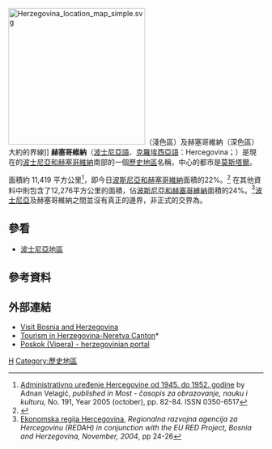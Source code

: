 {{noteTA
|T=zh-hans:黑塞哥维那;zh-hk:黑塞哥維那;zh-tw:赫塞哥維納;
|1=zh-hans:黑塞哥维那;zh-hk:黑塞哥維那;zh-tw:赫塞哥維納;
}}
{{各地中文名
 | 名詞 = -{zh-hk:黑塞哥維那; zh-tw:赫塞哥維納; zh-cn:黑塞哥维那;}-
 | 圖像 = <!-- 圖檔名稱（省略File:字頭） -->
 | 說明 = <!-- 圖檔說明，將隨條目語言變種進行字詞轉換 -->
 | 大陸 = 黑塞哥维那
 | 臺灣 = 赫塞哥維納<!-- 若不填寫香港一項，則標籤顯示為港臺 -->
 | 香港 = 黑塞哥維那<!-- 若不填寫澳門一項，則標籤顯示為港澳 -->
 | 澳門 =
 |新加坡= <!-- 若不填寫大馬一項，則標籤顯示為新馬 -->
 | 大馬 =
}}
[[File:Herzegovina_location_map_simple.svg|270px]]（淺色區）及赫塞哥維納（深色區）大約的界線]]
'''赫塞哥維納'''（[[波士尼亞語|波士尼亞語]]、[[克羅埃西亞語|克羅埃西亞語]]：Hercegovina；{{lang-sr|Херцеговина}}）是現在的[[波士尼亞和赫塞哥維納|波士尼亞和赫塞哥維納]]南部的一個[[歷史地區|歷史地區]]名稱，中心的都市是[[莫斯塔爾|莫斯塔爾]]。

面積約 11,419 平方公里<ref>[http://www.most.ba/102/082t.aspx Administrativno uređenje Hercegovine od 1945. do 1952. godine] {{Wayback|url=http://www.most.ba/102/082t.aspx |date=20170729013018 }} by Adnan Velagić, ''published in Most - časopis za obrazovanje, nauku i kulturu,'' No. 191, Year 2005 (october), pp. 82-84. ISSN 0350-6517</ref>，即今日[[波斯尼亞和赫塞哥維納|波斯尼亞和赫塞哥維納]]面積的22%。<ref>{{Cite web |url=http://encyclopedia.farlex.com/Hercegovina |title=存档副本 |access-date=2009-12-16 |archive-date=2012-02-13 |archive-url=https://web.archive.org/web/20120213235715/http://encyclopedia.farlex.com/Hercegovina |dead-url=no }}</ref> 在其他資料中則包含了12,276平方公里的面積，佔[[波斯尼亞和赫塞哥維納|波斯尼亞和赫塞哥維納]]面積的24%。<ref>[http://eured-bih.org/loc/publikacije/strategije/Hercegovinastrat%20.pdf Ekonomska regija Hercegovina]{{dead link|date=十月 2017 |bot=InternetArchiveBot }}, ''Regionalna razvojna agencija za Hercegovinu (REDAH) in conjunction with the EU RED Project, Bosnia and Herzegovina, November, 2004'', pp 24-26</ref>[[波斯尼亞區|波士尼亞]]及赫塞哥維納之間並沒有真正的邊界，非正式的交界為{{link-en|伊萬山|Ivan planina}}。

== 參看 ==
* [[波士尼亞地區|波士尼亞地區]]

== 參考資料 ==
<references/>

== 外部連結 ==
* [http://www.visit-bosniaherzegovina.com/ Visit Bosnia and Herzegovina] {{Wayback|url=http://www.visit-bosniaherzegovina.com/ |date=20081022144949 }}
* [http://www.hercegovina.ba/ Tourism in Herzegovina-Neretva Canton]* {{Wayback|url=http://www.hercegovina.ba/ |date=20080708233229 }}
* [https://web.archive.org/web/20150821110547/http://poskok.info/ Poskok (Vipera) - herzegovinian portal]

{{coord|display=title}}
{{bosniaHerzegovina-geo-stub}}
{{normdaten}}

[[Category:波斯尼亚和黑塞哥维那地理|H]]
[[Category:歷史地區|Category:歷史地區]]